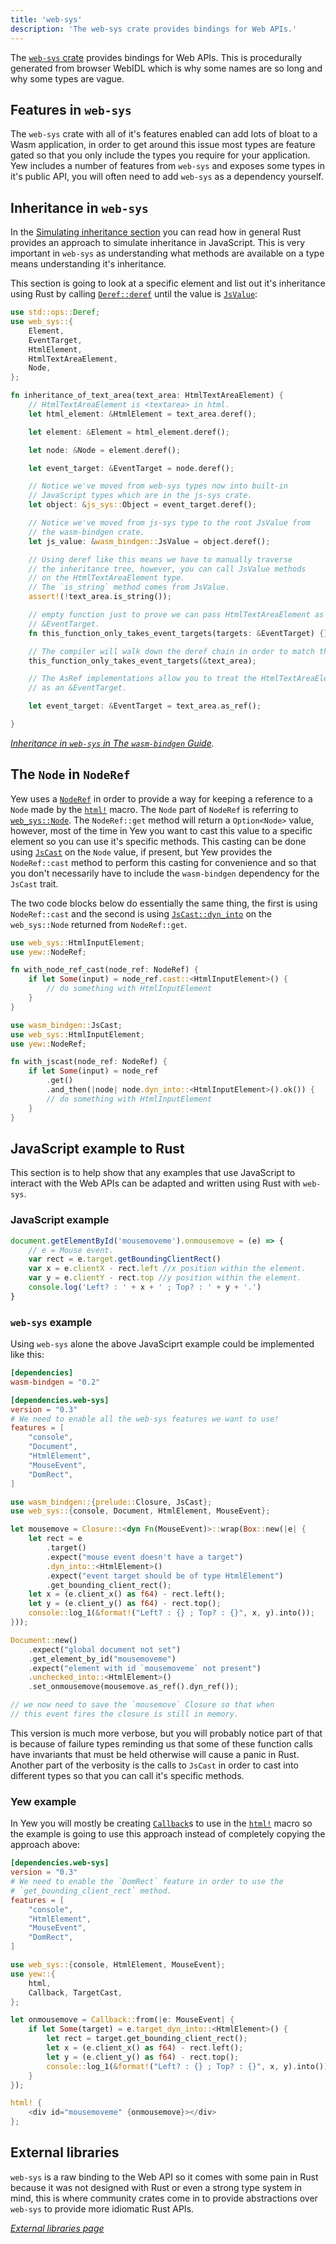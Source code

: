 ```yaml
---
title: 'web-sys'
description: 'The web-sys crate provides bindings for Web APIs.'
---
```



The [`web-sys` crate](https://crates.io/crates/web-sys) provides bindings for Web APIs. This is
procedurally generated from browser WebIDL which is why some names are so long and why some types are vague.

## Features in `web-sys`

The `web-sys` crate with all of it's features enabled can add lots of bloat to a Wasm application,
in order to get around this issue most types are feature gated so that you only include the types
you require for your application. Yew includes a number of features from `web-sys` and
exposes some types in it's public API, you will often need to add `web-sys` as a dependency yourself.

## Inheritance in `web-sys`

In the [Simulating inheritance section](../wasm-bindgen#simulating-inheritance) you can read how in
general Rust provides an approach to simulate inheritance in JavaScript. This is very important in
`web-sys` as understanding what methods are available on a type means understanding it's inheritance.

This section is going to look at a specific element and list out it's inheritance using Rust by
calling [`Deref::deref`](https://doc.rust-lang.org/std/ops/trait.Deref.html#tymethod.deref) until
the value is [`JsValue`](../wasm-bindgen/introduction.mdx#jsvalue):

```rust
use std::ops::Deref;
use web_sys::{
    Element,
    EventTarget,
    HtmlElement,
    HtmlTextAreaElement,
    Node,
};

fn inheritance_of_text_area(text_area: HtmlTextAreaElement) {
    // HtmlTextAreaElement is <textarea> in html.
    let html_element: &HtmlElement = text_area.deref();

    let element: &Element = html_element.deref();

    let node: &Node = element.deref();

    let event_target: &EventTarget = node.deref();

    // Notice we've moved from web-sys types now into built-in
    // JavaScript types which are in the js-sys crate.
    let object: &js_sys::Object = event_target.deref();

    // Notice we've moved from js-sys type to the root JsValue from
    // the wasm-bindgen crate.
    let js_value: &wasm_bindgen::JsValue = object.deref();

    // Using deref like this means we have to manually traverse
    // the inheritance tree, however, you can call JsValue methods
    // on the HtmlTextAreaElement type.
    // The `is_string` method comes from JsValue.
    assert!(!text_area.is_string());

    // empty function just to prove we can pass HtmlTextAreaElement as a
    // &EventTarget.
    fn this_function_only_takes_event_targets(targets: &EventTarget) {};

    // The compiler will walk down the deref chain in order to match the types here.
    this_function_only_takes_event_targets(&text_area);

    // The AsRef implementations allow you to treat the HtmlTextAreaElement
    // as an &EventTarget.

    let event_target: &EventTarget = text_area.as_ref();

}
```

_[Inheritance in `web-sys` in The `wasm-bindgen` Guide](https://rustwasm.github.io/wasm-bindgen/web-sys/inheritance.html)._

## The `Node` in `NodeRef`

Yew uses a [`NodeRef`](concepts/function-components/node-refs.mdx) in order to provide a way for keeping a reference to
a `Node` made by the [`html!`](concepts/html/introduction.mdx) macro. The `Node` part of `NodeRef` is referring to
[`web_sys::Node`](https://rustwasm.github.io/wasm-bindgen/api/web_sys/struct.Node.html). The
`NodeRef::get` method will return a `Option<Node>` value, however, most of the time in Yew you want
to cast this value to a specific element so you can use it's specific methods. This casting
can be done using [`JsCast`](../wasm-bindgen#JsCast) on the `Node` value, if present, but Yew
provides the `NodeRef::cast` method to perform this casting for convenience and so that you don't
necessarily have to include the `wasm-bindgen` dependency for the `JsCast` trait.

The two code blocks below do essentially the same thing, the first is using `NodeRef::cast` and
the second is using [`JsCast::dyn_into`](https://rustwasm.github.io/wasm-bindgen/api/wasm_bindgen/trait.JsCast.html#method.dyn_into)
on the `web_sys::Node` returned from `NodeRef::get`.

<Tabs>
  <TabItem value="Using NodeRef::cast" label="Using NodeRef::cast">

```rust
use web_sys::HtmlInputElement;
use yew::NodeRef;

fn with_node_ref_cast(node_ref: NodeRef) {
    if let Some(input) = node_ref.cast::<HtmlInputElement>() {
        // do something with HtmlInputElement
    }
}
```

  </TabItem>
  <TabItem value="Using NodeRef::get" label="Using NodeRef::get">

```rust
use wasm_bindgen::JsCast;
use web_sys::HtmlInputElement;
use yew::NodeRef;

fn with_jscast(node_ref: NodeRef) {
    if let Some(input) = node_ref
        .get()
        .and_then(|node| node.dyn_into::<HtmlInputElement>().ok()) {
        // do something with HtmlInputElement
    }
}
```

  </TabItem>
</Tabs>

## JavaScript example to Rust

This section is to help show that any examples that use JavaScript to interact with the Web APIs
can be adapted and written using Rust with `web-sys`.

### JavaScript example

```js
document.getElementById('mousemoveme').onmousemove = (e) => {
    // e = Mouse event.
    var rect = e.target.getBoundingClientRect()
    var x = e.clientX - rect.left //x position within the element.
    var y = e.clientY - rect.top //y position within the element.
    console.log('Left? : ' + x + ' ; Top? : ' + y + '.')
}
```

### `web-sys` example

Using `web-sys` alone the above JavaSciprt example could be implemented like this:

```toml title=Cargo.toml
[dependencies]
wasm-bindgen = "0.2"

[dependencies.web-sys]
version = "0.3"
# We need to enable all the web-sys features we want to use!
features = [
    "console",
    "Document",
    "HtmlElement",
    "MouseEvent",
    "DomRect",
]
```

```rust ,no_run
use wasm_bindgen::{prelude::Closure, JsCast};
use web_sys::{console, Document, HtmlElement, MouseEvent};

let mousemove = Closure::<dyn Fn(MouseEvent)>::wrap(Box::new(|e| {
    let rect = e
        .target()
        .expect("mouse event doesn't have a target")
        .dyn_into::<HtmlElement>()
        .expect("event target should be of type HtmlElement")
        .get_bounding_client_rect();
    let x = (e.client_x() as f64) - rect.left();
    let y = (e.client_y() as f64) - rect.top();
    console::log_1(&format!("Left? : {} ; Top? : {}", x, y).into());
}));

Document::new()
    .expect("global document not set")
    .get_element_by_id("mousemoveme")
    .expect("element with id `mousemoveme` not present")
    .unchecked_into::<HtmlElement>()
    .set_onmousemove(mousemove.as_ref().dyn_ref());

// we now need to save the `mousemove` Closure so that when
// this event fires the closure is still in memory.
```

This version is much more verbose, but you will probably notice part of that is because of failure
types reminding us that some of these function calls have invariants that must be held otherwise will
cause a panic in Rust. Another part of the verbosity is the calls to `JsCast` in order to cast into
different types so that you can call it's specific methods.

### Yew example

In Yew you will mostly be creating [`Callback`](concepts/function-components/callbacks.mdx)s to use in the
[`html!`](concepts/html/introduction.mdx) macro so the example is going to use this approach instead of completely copying
the approach above:

```toml title=Cargo.toml
[dependencies.web-sys]
version = "0.3"
# We need to enable the `DomRect` feature in order to use the
# `get_bounding_client_rect` method.
features = [
    "console",
    "HtmlElement",
    "MouseEvent",
    "DomRect",
]

```

```rust
use web_sys::{console, HtmlElement, MouseEvent};
use yew::{
    html,
    Callback, TargetCast,
};

let onmousemove = Callback::from(|e: MouseEvent| {
    if let Some(target) = e.target_dyn_into::<HtmlElement>() {
        let rect = target.get_bounding_client_rect();
        let x = (e.client_x() as f64) - rect.left();
        let y = (e.client_y() as f64) - rect.top();
        console::log_1(&format!("Left? : {} ; Top? : {}", x, y).into());
    }
});

html! {
    <div id="mousemoveme" {onmousemove}></div>
};
```

## External libraries

`web-sys` is a raw binding to the Web API so it comes with some pain in Rust because it was not
designed with Rust or even a strong type system in mind, this is where community crates come in to
provide abstractions over `web-sys` to provide more idiomatic Rust APIs.

_[External libraries page](community/external-libs)_
